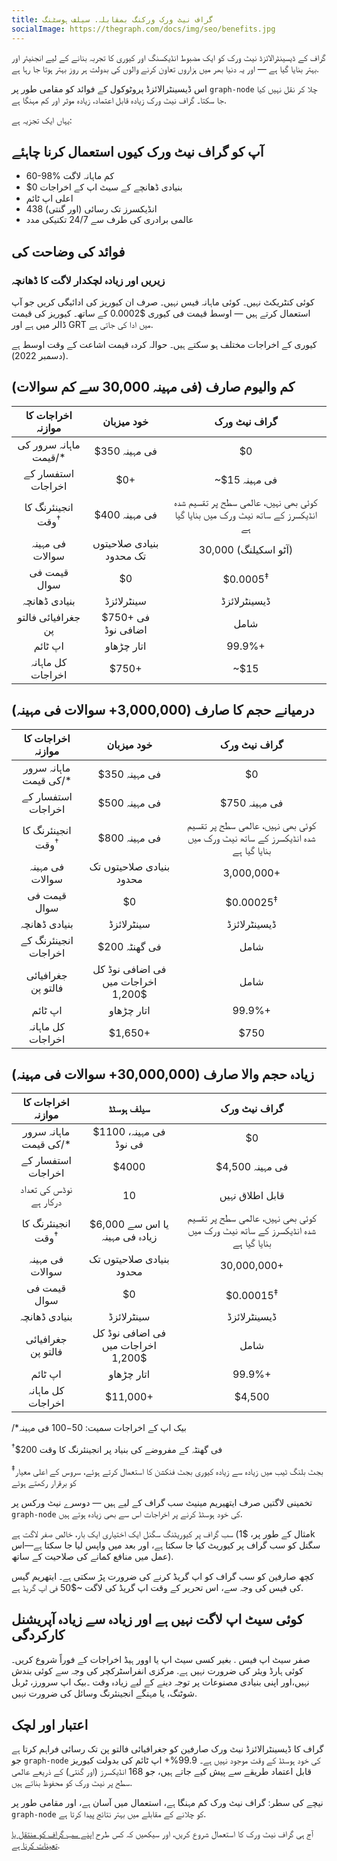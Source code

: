 ```yaml
---
title: گراف نیٹ ورک ورکنگ بمقابلہ. سیلف ہوسٹنگ
socialImage: https://thegraph.com/docs/img/seo/benefits.jpg
---
```


گراف کے ڈیسینٹرالائزڈ نیٹ ورک کو ایک مضبوط انڈیکسنگ اور کیوری کا تجربہ بنانے کے لیے انجنیئر اور بہتر بنایا گیا ہے — اور یہ دنیا بھر میں ہزاروں تعاون کرنے والوں کی بدولت ہر روز بہتر ہوتا جا رہا ہے.

اس ڈیسینٹرالائزڈ پروٹوکول کے فوائد کو مقامی طور پر `graph-node` چلا کر نقل نہیں کیا جا سکتا۔ گراف نیٹ ورک زیادہ قابل اعتماد، زیادہ موثر اور کم مہنگا ہے.

یہاں ایک تجزیہ ہے:

## آپ کو گراف نیٹ ورک کیوں استعمال کرنا چاہئے

- 60-98% کم ماہانہ لاگت
- $0 بنیادی ڈھانچے کے سیٹ اپ کے اخراجات
- اعلی اپ ٹائم
- 438 انڈیکسرز تک رسائی (اور گنتی)
- عالمی برادری کی طرف سے 24/7 تکنیکی مدد

## فوائد کی وضاحت کی

### زیریں اور زیادہ لچکدار لاگت کا ڈھانچہ

کوئی کنٹریکٹ نہیں۔ کوئی ماہانہ فیس نہیں۔ صرف ان کیوریز کی ادائیگی کریں جو آپ استعمال کرتے ہیں — اوسط قیمت فی کیوری $0.0002 کے ساتھ۔ کیوریز کی قیمت ڈالر میں ہے اور GRT میں ادا کی جاتی ہے.

کیوری کے اخراجات مختلف ہو سکتے ہیں۔ حوالہ کردہ قیمت اشاعت کے وقت اوسط ہے (دسمبر 2022).

## کم والیوم صارف (فی مہینہ 30,000 سے کم سوالات)

|      اخراجات کا موازنہ       |               خود میزبان                |                                  گراف نیٹ ورک                                   |
|:----------------------------:|:---------------------------------------:|:-------------------------------------------------------------------------------:|
|    ماہانہ سرور کی قیمت/*     |              $350 فی مہینہ              |                                       $0                                        |
|      استفسار کے اخراجات      |                   $0+                   |                                  ~$15 فی مہینہ                                  |
| انجینئرنگ کا وقت<sup>†</sup> |              $400 فی مہینہ              | کوئی بھی نہیں، عالمی سطح پر تقسیم شدہ انڈیکسرز کے ساتھ نیٹ ورک میں بنایا گیا ہے |
|       فی مہینہ سوالات        |        بنیادی صلاحیتوں تک محدود         |                              30,000 (آٹو اسکیلنگ)                               |
|         قیمت فی سوال         |                   $0                    |                               $0.0005<sup>‡</sup>                               |
|        بنیادی ڈھانچہ         |               سینٹرلائزڈ                |                                  ڈیسینٹرلائزڈ                                   |
|      جغرافیائی فالتو پن      |           $750+ فی اضافی نوڈ            |                                      شامل                                       |
|           اپ ٹائم            |               اتار چڑھاو                |                                     99.9%+                                      |
|      کل ماہانہ اخراجات       | <span className="highlight-row" />$750+ |                                      ~$15                                       |

## درمیانے حجم کا صارف (3,000,000+ سوالات فی مہینہ)

|      اخراجات کا موازنہ       |                 خود میزبان                 |                                  گراف نیٹ ورک                                   |
|:----------------------------:|:------------------------------------------:|:-------------------------------------------------------------------------------:|
|    ماہانہ سرور کی قیمت/*     |               $350 فی مہینہ                |                                       $0                                        |
|      استفسار کے اخراجات      |               $500 فی مہینہ                |                                  $750 فی مہینہ                                  |
| انجینئرنگ کا وقت<sup>†</sup> |               $800 فی مہینہ                | کوئی بھی نہیں، عالمی سطح پر تقسیم شدہ انڈیکسرز کے ساتھ نیٹ ورک میں بنایا گیا ہے |
|       فی مہینہ سوالات        |          بنیادی صلاحیتوں تک محدود          |                                   3,000,000+                                    |
|         قیمت فی سوال         |                     $0                     |                              $0.00025<sup>‡</sup>                               |
|        بنیادی ڈھانچہ         |                 سینٹرلائزڈ                 |                                  ڈیسینٹرلائزڈ                                   |
|     انجینئرنگ کے اخراجات     |               $200 فی گھنٹہ                |                                      شامل                                       |
|      جغرافیائی فالتو پن      |     فی اضافی نوڈ کل اخراجات میں $1,200     |                                      شامل                                       |
|           اپ ٹائم            |                 اتار چڑھاو                 |                                     99.9%+                                      |
|      کل ماہانہ اخراجات       | <span className="highlight-row" /> $1,650+ |                                      $750                                       |

## زیادہ حجم والا صارف (30,000,000+ سوالات فی مہینہ)

|      اخراجات کا موازنہ       |                 سیلف ہوسٹڈ                  |                                  گراف نیٹ ورک                                   |
|:----------------------------:|:-------------------------------------------:|:-------------------------------------------------------------------------------:|
|    ماہانہ سرور کی قیمت/*     |           $1100 فی مہینہ، فی نوڈ            |                                       $0                                        |
|      استفسار کے اخراجات      |                    $4000                    |                                 $4,500 فی مہینہ                                 |
|    نوڈس کی تعداد درکار ہے    |                     10                      |                                 قابل اطلاق نہیں                                 |
| انجینئرنگ کا وقت<sup>†</sup> |       $6,000 یا اس سے زیادہ فی مہینہ        | کوئی بھی نہیں، عالمی سطح پر تقسیم شدہ انڈیکسرز کے ساتھ نیٹ ورک میں بنایا گیا ہے |
|       فی مہینہ سوالات        |          بنیادی صلاحیتوں تک محدود           |                                   30,000,000+                                   |
|         قیمت فی سوال         |                     $0                      |                              $0.00015<sup>‡</sup>                               |
|        بنیادی ڈھانچہ         |                 سینٹرلائزڈ                  |                                  ڈیسینٹرلائزڈ                                   |
|      جغرافیائی فالتو پن      |     فی اضافی نوڈ کل اخراجات میں $1,200      |                                      شامل                                       |
|           اپ ٹائم            |                 اتار چڑھاو                  |                                     99.9%+                                      |
|      کل ماہانہ اخراجات       | <span className="highlight-row" /> $11,000+ |                                     $4,500                                      |

/*بیک اپ کے اخراجات سمیت: $50-$100 فی مہینہ

<sup>†</sup>$200 فی گھنٹہ کے مفروضے کی بنیاد پر انجینئرنگ کا وقت

<sup>‡</sup>بجٹ بلنگ ٹیب میں زیادہ سے زیادہ کیوری بجٹ فنکشن کا استعمال کرتے ہوئے، سروس کے اعلی معیار کو برقرار رکھتے ہوئے

تخمینی لاگتیں صرف ایتھیریم مینیٹ سب گراف کے لیے ہیں — دوسرے نیٹ ورکس پر `graph-node` کی خود ہوسٹڈ کرنے پر اخراجات اس سے بھی زیادہ ہوتے ہیں.

سب گراف پر کیوریٹنگ سگنل ایک اختیاری ایک بار، خالص صفر لاگت ہے (مثال کے طور پر، $1k سگنل کو سب گراف پر کیوریٹ کیا جا سکتا ہے، اور بعد میں واپس لیا جا سکتا ہے—اس عمل میں منافع کمانے کی صلاحیت کے ساتھ).

کچھ صارفین کو سب گراف کو اپ گریڈ کرنے کی ضرورت پڑ سکتی ہے۔ ایتھریم گیس کی فیس کی وجہ سے، اس تحریر کے وقت اپ گریڈ کی لاگت ~$50 فی اپ گریڈ ہے.

## کوئی سیٹ اپ لاگت نہیں ہے اور زیادہ سے زیادہ آپریشنل کارکردگی

صفر سیٹ اپ فیس . بغیر کسی سیٹ اپ یا اوور ہیڈ اخراجات کے فوراً شروع کریں۔کوئی ہارڈ ویئر کی ضرورت نہیں ہے. مرکزی انفراسٹرکچر کی وجہ سے کوئی بندش نہیں،اور اپنی بنیادی مصنوعات پر توجہ دینے کے لیے زیادہ وقت ۔بیک اپ سرورز، ٹربل شوٹنگ، یا مہنگے انجینئرنگ وسائل کی ضرورت نہیں.

## اعتبار اور لچک

گراف کا ڈیسینٹرالائزڈ نیٹ ورک صارفین کو جغرافیائی فالتو پن تک رسائی فراہم کرتا ہے جو `graph-node` کی خود ہوسٹڈ کے وقت موجود نہیں ہے۔ 99.9%+ اپ ٹائم کی بدولت کیوریز قابل اعتماد طریقے سے پیش کیے جاتے ہیں، جو 168 انڈیکسرز (اور گنتی) کے ذریعے عالمی سطح پر نیٹ ورک کو محفوظ بناتے ہیں.

نیچے کی سطر: گراف نیٹ ورک کم مہنگا ہے، استعمال میں آسان ہے، اور مقامی طور پر `graph-node` کو چلانے کے مقابلے میں بہتر نتائج پیدا کرتا ہے.

آج ہی گراف نیٹ ورک کا استعمال شروع کریں، اور سیکھیں کہ کس طرح [اپنے سب گراف کو منتقل یا تعینات کرنا ہے](https://thegraph.com/blog/how-to-migrate-ethereum-subgraph).
